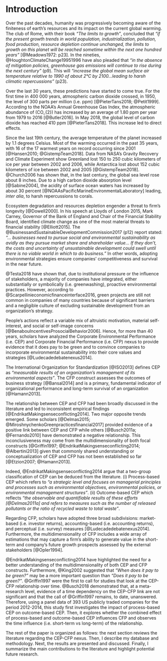 
# Introduction {-}

Over the past decades, humanity was progressively becoming aware of the finiteness of earth’s resources and its impact on the current global warming. The club of Rome, with their book *"The limits to growth"*, concluded that  *"if the present growth trends in world population, industrialization, pollution, food production, resource depletion continue unchanged, the limits to growth on this planet will be reached sometime within the next one hundred years"* [@Meadows1972: p23]. In the nineties, @HoughtonClimateChange19951996 have also pleaded that *"in the absence of mitigation policies, greenhouse gas emissions will continue to rise during the next century"* (p9). This will *"increase the global mean surface air temperature relative to 1990 of about 2°C by 2100...leading to harsh climatic repercussions"* (p23). 

Over the last 30 years, these predictions have started to come true. For the first time in 400 000 years, atmospheric carbon dioxide crossed, in 1950, the level of 300 parts per million\footnote{A concentration of 300 ppm means that for every million air particles, 300 of them are carbon dioxide molecules, namely a carbon concentration of 0.03\%.} (i.e. ppm) [@PieterTans2018; @Petit1999]. According to the NOAA's Annual Greenhouse Gas Index, the atmospheric abundance of \(CO_{2}\) has increased by an average of 1.80 ppm per year from 1979 to 2016 [@Butler2016]. In May 2018, the global level of carbon dioxide has reached 410 ppm [@PieterTans2018]. This increase led to direct effects.

Since the last 19th century, the average temperature of the planet increased by 1.1 degrees Celsius. Most of the warming occurred in the past 35 years, with 16 of the 17 warmest years on record occurring since 2001 [@Hansen2010; @GistempTeam2018]. Data from NASA's Gravity Recovery and Climate Experiment show Greenland lost 150 to 250 cubic kilometers of ice per year between 2002 and 2006, while Antarctica lost about 152 cubic kilometers of ice between 2002 and 2005 [@GistempTeam2018]. @Church2006 has shown that, in the last century, the global sea level rose about 8 inches. Due to a high carbon dioxide absorption level [@Sabine2004], the acidity of surface ocean waters has increased by about 30 percent [@NOAAsPacificMarineEnvironmentalLaboratory] leading, *inter alia*, to harsh repercussions to corals.

Ecosystem degradation and resources depletion engender a threat to firm’s longevity [@Dowell2000]. In his speech at Lloyds of London 2015, Mark Carney, Governor of the Bank of England and Chair of the Financial Stability Board, identified climate change as one of the most material threats to financial stability [@Elliott2015]. The @BusinessandSustainableDevelopmentCommission2017 (p12) report stated: *"... businesses need to pursue social and environmental sustainability as avidly as they pursue market share and shareholder value... If they don’t, the costs and uncertainty of unsustainable development could swell until there is no viable world in which to do business."* In other words, adopting environmental strategies ensure companies' competitiveness and survival in the near future.

@Testa2018 have shown that, due to institutional pressure or the influence of stakeholders, a majority of companies have integrated, either substantially or symbolically (i.e. greenwashing), proactive environmental practices. However, according to @Scarpellinieconomicfinanceinterface2016, green projects are still not common in companies of many countries because of significant barriers and a negligible culture of excluding sustainable development from an organization’s strategy. 

People’s actions reflect a variable mix of altruistic motivation, material self-interest, and social or self-image concerns [@BenabouIncentivesProsocialBehavior2006]. Hence, for more than 40 years, scholars have analyzed the Corporate Environmental Performance (i.e. CEP) and Corporate Financial Performance (i.e. CFP) nexus to provide evidence that it does pay to be green and to convince companies to incorporate environmental sustainability into their core values and strategies [@Ludecadedebatenexus2014]. 

The International Organization for Standardization [@ISO2013] defines CEP as *“measurable results of an organization’s management of its environmental aspects”*. The CFP construct assesses  the outcomes of business strategy [@Bansal2014] and is a primary, fundamental indicator of organizational performance and long-term survival of an organization [@Hamann2013]. 

The relationship between CEP and CFP had been broadly discussed in the literature and led to inconsistent empirical findings [@EndrikatMakingsenseconflicting2014]. Two major opposite trends emerged. Some scholars [@Delmas2015; @MiroshnychenkoGreenpracticesfinancial2017] provided evidence of a positive link between CEP and CFP while others [@Busch2011a; @Fernando2010] have demonstrated a negative relationship. This inconclusiveness may come from the multidimensionality of both focal constructs [@Griffin1997; @EndrikatMakingsenseconflicting2014; @Albertini2013] given that commonly shared understanding or conceptualization of CEP and CFP has not been established so far [@Etzion2007; @Hamann2013]. 

\newpage
Indeed, @EndrikatMakingsenseconflicting2014 argue that a two-group classification of CEP can be deduced from the literature. (i) Process-based CEP which refers to *"a strategic level and focuses on managerial principles and processes such as environmental objectives, environmental policies, or environmental management structures"*. (ii) Outcome-based CEP which reflects *"the observable and quantifiable results of these efforts [@Delmas2011a] and refers to measures such as the number of released pollutants or the ratio of recycled waste to total waste"*. 

Regarding CFP, scholars have adopted three broad subdivisions: market-based (i.e. investor returns), accounting-based (i.e. accounting returns), and perceptual (i.e. survey) measures [@Ludecadedebatenexus2014]. Furthermore, the multidimensionality of CFP includes a wide array of estimations that may capture a firm’s ability to generate value in the short-term and company’s future growth prospects assessed by the external stakeholders [@Opler1994].

@EndrikatMakingsenseconflicting2014 have highlighted the need for a better understanding of the multidimensionality of both CEP and CFP constructs. Furthermore, @King2002 suggested that *“When does it pay to be green?”* may be a more important question than *“Does it pay to be green?”*. @Griffin1997 were the first to call for studies that look at the CEP-CFP relationship over time. @Busch2018 demonstrated that, at a meta-research level, evidence of a time dependency on the CEP-CFP link are not significant and that the call of @Griffin1997 remains, to date, unanswered. Therefore, using a panel data of 393 US publicly traded companies for the period 2012-2014, this study first investigates the impact of process-based CEP on outcome-based CEP. Then, it explores whether the combined effect of process-based and outcome-based CEP influences CFP and observes the time influence (i.e. short-term vs long-term) of the relationship.


The rest of the paper is organized as follows: the next section reviews the literature regarding the CEP-CFP nexus. Then, I describe my database and methodology. Next, the results are presented and discussed. Finally, I summarize the main contributions to the literature and highlight potential future research.




